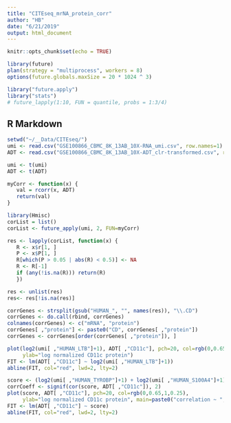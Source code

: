 ```yaml
---
title: "CITEseq_mrNA_protein_corr"
author: "HB"
date: "6/21/2019"
output: html_document
---
```


```r
knitr::opts_chunk$set(echo = TRUE)
```

```r
library(future)
plan(strategy = "multiprocess", workers = 8)
options(future.globals.maxSize = 20 * 1024 ^ 3)

library("future.apply")
library("stats")
# future_lapply(1:10, FUN = quantile, probs = 1:3/4)
```
## R Markdown

```r
setwd("~/__Data/CITEseq/")
umi <- read.csv("GSE100866_CBMC_8K_13AB_10X-RNA_umi.csv", row.names=1)
ADT <- read.csv("GSE100866_CBMC_8K_13AB_10X-ADT_clr-transformed.csv", row.names=1)

umi <- t(umi)
ADT <- t(ADT)

myCorr <- function(x) {
   val = rcorr(x, ADT)
   return(val)
}

library(Hmisc)
corList = list()
corList <- future_apply(umi, 2, FUN=myCorr)

res <- lapply(corList, function(x) { 
   R <- x$r[1, ]
   P <- x$P[1, ]
   R[which(P > 0.05 | abs(R) < 0.5)] <- NA
   R <- R[-1]
   if (any(!is.na(R))) return(R)
   })

res <- unlist(res)
res<- res[!is.na(res)]

corrGenes <- strsplit(gsub("HUMAN_", "", names(res)), "\\.CD")
corrGenes <- do.call(rbind, corrGenes)
colnames(corrGenes) <- c("mRNA", "protein")
corrGenes[ ,"protein"] <- paste0("CD", corrGenes[ ,"protein"])
corrGenes <- corrGenes[order(corrGenes[ ,"protein"]), ]

plot(log2(umi[ ,"HUMAN_LTB"]+1), ADT[ ,"CD11c"], pch=20, col=rgb(0,0.65,1,0.25), 
     ylab="log normalized CD11c protein") 
FIT <- lm(ADT[ ,"CD11c"] ~ log2(umi[ ,"HUMAN_LTB"]+1))
abline(FIT, col="red", lwd=2, lty=2)

score <- (log2(umi[ ,"HUMAN_TYROBP"]+1) + log2(umi[ ,"HUMAN_S100A4"]+1)) / (log2(umi[ ,"HUMAN_LTB"]+1) + 1)
corrCoeff <- signif(cor(score, ADT[ ,"CD11c"]), 2)
plot(score, ADT[ ,"CD11c"], pch=20, col=rgb(0,0.65,1,0.25), 
     ylab="log normalized CD11c protein", main=paste0("correlation ~ ", corrCoeff))
FIT <- lm(ADT[ ,"CD11c"] ~ score)
abline(FIT, col="red", lwd=2, lty=2)



```

